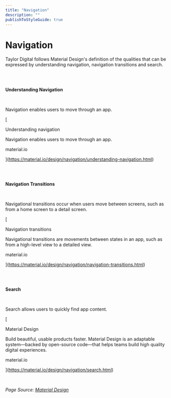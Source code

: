 ```yaml
---
title: "Navigation"
description: ""
publishToStyleGuide: true
---
```


# Navigation

Taylor Digital follows Material Design's definition of the qualities that can be expressed by understanding navigation, navigation transitions and search.

‌

## 

**Understanding Navigation**[](#understanding-navigation)

‌

Navigation enables users to move through an app.

[

Understanding navigation

Navigation enables users to move through an app.

material.io

](https://material.io/design/navigation/understanding-navigation.html)

‌

## 

**Navigation Transitions**[](#navigation-transitions)

‌

Navigational transitions occur when users move between screens, such as from a home screen to a detail screen.

[

Navigation transitions

Navigational transitions are movements between states in an app, such as from a high-level view to a detailed view.

material.io

](https://material.io/design/navigation/navigation-transitions.html)

‌

## 

**Search**[](#search)

‌

Search allows users to quickly find app content.

[

Material Design

Build beautiful, usable products faster. Material Design is an adaptable system—backed by open-source code—that helps teams build high quality digital experiences.

material.io



](https://material.io/design/navigation/search.html)

‌

_Page Source:_ [_Material Design_](https://material.io/design/)_​_